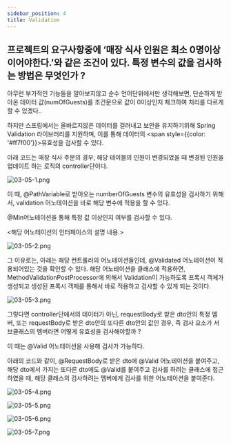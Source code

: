 ```yaml
---
sidebar_position: 4
title: Validation
---
```


## 프로젝트의 요구사항중에 ‘매장 식사 인원은 최소 0명이상이어야한다.’와 같은 조건이 있다. 특정 변수의 값을 검사하는 방법은 무엇인가 ?

아무런 부가적인 기능들을 알아보지않고 순수 언어단위에서만 생각해보면, 단순하게 받아온 데이터 값(numOfGuests)를 조건문으로 값이 0이상인지 체크하여 처리를 다르게 할 수 있겠다..

하지만 스프링에서는 올바르지않은 데이터를 걸러내고 보안을 유지하기위해 Spring Validation 라이브러리를 지원하며, 이를 통해 데이터의 <span style={{color: '#ff7f00'}}>유효성</span>을 검사할 수 있다.

아래 코드는 매장 식사 주문의 경우, 해당 테이블의 인원이 변경되었을 때 변경된 인원을 업데이트 하는 로직의 controller단이다.

![03-05-1.png](image/03-05-1.png)

이 때, @PathVariable로 받아오는 numberOfGuests 변수의 유효성을 검사하기 위해서, validation 어노테이션을 바로 해당 변수에 적용을 할 수 있다.

@Min어노테이션을 통해 특정 값 이상인지 여부를 검사할 수 있다.

<해당 어노테이션의 인터페이스의 설명 내용.>

![03-05-2.png](image/03-05-2.png)

그 이유로는, 아래는 해당 컨트롤러의 어노테이션들인데, @Validated 어노테이션이 적용되어있는 것을 확인할 수 있다. 해당 어노테이션을 클래스에 적용하면, MethodValidationPostProcessor에 의해서 Validation이 가능하도록 프록시 객체가 생성되고 생성된 프록시 객체를 통해서 바로 적용하고 검사할 수 있게 되는 것이다.

![03-05-3.png](image/03-05-3.png)

그렇다면 controller단에서의 데이터가 아닌, requestBody로 받은 dto안의 특정 멤버, 또는 requestBody로 받은 dto안의 또다른 dto안의 값인 경우, 즉 검사 요소가 서브클래스의 멤버라면 어떻게 유효성을 검사해야할까 ?

이 때는 @Valid 어노테이션을 사용해 검사가 가능하다.

아래의 코드와 같이, @RequestBody로 받은 dto에 @Valid 어노테이션을 붙여주고, 해당 dto에서 가지는 또다른 dto에도 @Valid를 붙여주고 검사를 하려는 클래스에 접근하였을 때, 해당 클래스의 검사하려는 멤버에게 검사를 위한 어노테이션을 붙여준다.

![03-05-4.png](image/03-05-4.png)

![03-05-5.png](image/03-05-5.png)

![03-05-6.png](image/03-05-6.png)

![03-05-7.png](image/03-05-7.png)
